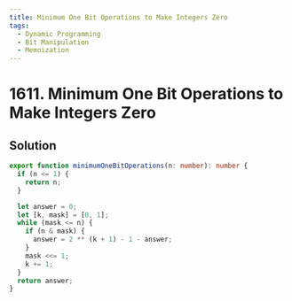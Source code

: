 ```yaml
---
title: Minimum One Bit Operations to Make Integers Zero
tags:
  - Dynamic Programming
  - Bit Manipulation
  - Memoization
---
```


# 1611. Minimum One Bit Operations to Make Integers Zero

<Badges>
  <LevelBadge level="hard" />
  <TopicBadge name="Dynamic Programming" slug="dynamic-programming" />
  <TopicBadge name="Bit Manipulation" slug="bit-manipulation" />
  <TopicBadge name="Memoization" slug="memoization" />
</Badges>

## Solution

```typescript filename="solution.ts" copy
export function minimumOneBitOperations(n: number): number {
  if (n <= 1) {
    return n;
  }

  let answer = 0;
  let [k, mask] = [0, 1];
  while (mask <= n) {
    if (n & mask) {
      answer = 2 ** (k + 1) - 1 - answer;
    }
    mask <<= 1;
    k += 1;
  }
  return answer;
}
```

<ProblemLink
  codingSite="leetcode"
  href="https://leetcode.com/problems/minimum-one-bit-operations-to-make-integers-zero"
  title="Minimum One Bit Operations to Make Integers Zero"
/>
